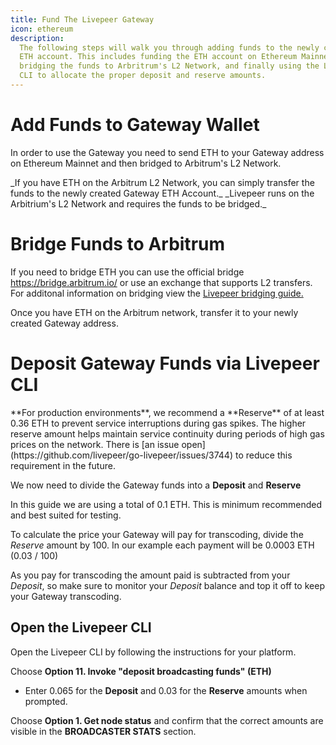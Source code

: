 ```yaml
---
title: Fund The Livepeer Gateway
icon: ethereum
description:
  The following steps will walk you through adding funds to the newly created
  ETH account. This includes funding the ETH account on Ethereum Mainnet,
  bridging the funds to Arbritrum's L2 Network, and finally using the Livepeer
  CLI to allocate the proper deposit and reserve amounts.
---
```


# Add Funds to Gateway Wallet

In order to use the Gateway you need to send ETH to your Gateway address on
Ethereum Mainnet and then bridged to Arbitrum's L2 Network.

<Note>
  _If you have ETH on the Arbitrum L2 Network, you can simply transfer the funds
  to the newly created Gateway ETH Account._
</Note>
<Note>
  _Livepeer runs on the Arbitrium's L2 Network and requires the funds to be
  bridged._
</Note>

# Bridge Funds to Arbitrum

If you need to bridge ETH you can use the official bridge
https://bridge.arbitrum.io/ or use an exchange that supports L2 transfers. For
additonal information on bridging view the
[Livepeer bridging guide.](/delegators/guides/bridge-lpt-to-arbitrum)

Once you have ETH on the Arbitrum network, transfer it to your newly created
Gateway address.

# Deposit Gateway Funds via Livepeer CLI

<Warning>
  **For production environments**, we recommend a **Reserve** of at least 0.36 ETH to prevent service interruptions during gas spikes. The higher reserve amount helps maintain service continuity during periods of high gas prices on the network. There is [an issue open](https://github.com/livepeer/go-livepeer/issues/3744) to reduce this requirement in the future.
</Warning>

We now need to divide the Gateway funds into a **Deposit** and **Reserve**

In this guide we are using a total of 0.1 ETH. This is minimum recommended and
best suited for testing.

To calculate the price your Gateway will pay for transcoding, divide the
_Reserve_ amount by 100. In our example each payment will be 0.0003 ETH (0.03
/ 100)

As you pay for transcoding the amount paid is subtracted from your _Deposit_, so
make sure to monitor your _Deposit_ balance and top it off to keep your Gateway
transcoding.

## Open the Livepeer CLI

Open the Livepeer CLI by following the instructions for your platform.

Choose **Option 11. Invoke "deposit broadcasting funds" (ETH)**

- Enter 0.065 for the **Deposit** and 0.03 for the **Reserve** amounts when
  prompted.

Choose **Option 1. Get node status** and confirm that the correct amounts are
visible in the **BROADCASTER STATS** section.
